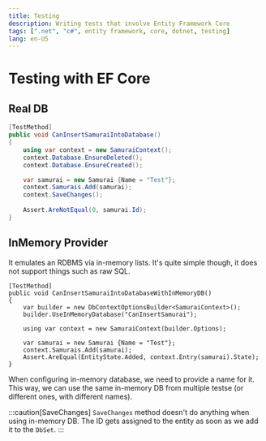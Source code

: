 ```yaml
---
title: Testing
description: Writing tests that involve Entity Framework Core
tags: [".net", "c#", entity framework, core, dotnet, testing]
lang: en-US
---
```


# Testing with EF Core

## Real DB

```csharp
[TestMethod]
public void CanInsertSamuraiIntoDatabase()
{
    using var context = new SamuraiContext();
    context.Database.EnsureDeleted();
    context.Database.EnsureCreated();

    var samurai = new Samurai {Name = "Test"};
    context.Samurais.Add(samurai);
    context.SaveChanges();
    
    Assert.AreNotEqual(0, samurai.Id);
}
```

## InMemory Provider

It emulates an RDBMS via in-memory lists. It's quite simple though, it does not
support things such as raw SQL.

```csharp{5}
[TestMethod]
public void CanInsertSamuraiIntoDatabaseWithInMemoryDB()
{
    var builder = new DbContextOptionsBuilder<SamuraiContext>();
    builder.UseInMemoryDatabase("CanInsertSamurai");
    
    using var context = new SamuraiContext(builder.Options);

    var samurai = new Samurai {Name = "Test"};
    context.Samurais.Add(samurai);
    Assert.AreEqual(EntityState.Added, context.Entry(samurai).State);
}
```

When configuring in-memory database, we need to provide a name for it. This way,
we can use the same in-memory DB from multiple testse (or different ones, with
different names).

:::caution[SaveChanges]
`SaveChanges` method doesn't do anything when using in-memory DB. The ID gets
assigned to the entity as soon as we add it to the `DbSet`.
:::